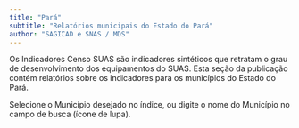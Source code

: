```yaml
---
title: "Pará"
subtitle: "Relatórios municipais do Estado do Pará"
author: "SAGICAD e SNAS / MDS"
---
```


Os Indicadores Censo SUAS são indicadores sintéticos que retratam o grau de desenvolvimento dos equipamentos do SUAS. Esta seção da publicação contém relatórios sobre os indicadores para os municípios do Estado do Pará.

Selecione o Município desejado no índice, ou digite o nome do Município no campo de busca (ícone de lupa).

